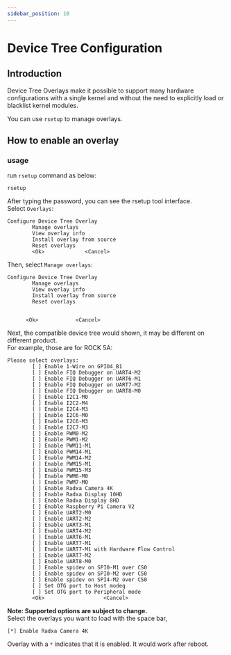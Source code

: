```yaml
---
sidebar_position: 10
---
```


# Device Tree Configuration

## Introduction

Device Tree Overlays make it possible to support many hardware configurations with a single kernel and without the need to explicitly load or blacklist kernel modules.

You can use `rsetup` to manage overlays.

## How to enable an overlay

### usage

run `rsetup` command as below:

```
rsetup
```

After typing the password, you can see the rsetup tool interface.  
Select `Overlays`:

```
Configure Device Tree Overlay
        Manage overlays
        View overlay info
        Install overlay from source
        Reset overlays
        <Ok>             <Cancel>
```

Then, select `Manage overlays`:

```
Configure Device Tree Overlay
        Manage overlays
        View overlay info
        Install overlay from source
        Reset overlays


      <Ok>            <Cancel>
```

Next, the compatible device tree would shown, it may be different on different product.  
For example, those are for ROCK 5A:

```
Please select overlays:
        [ ] Enable 1-Wire on GPIO4_B1
        [ ] Enable FIQ Debugger on UART4-M2
        [ ] Enable FIQ Debugger on UART6-M1
        [ ] Enable FIQ Debugger on UART7-M2
        [ ] Enable FIQ Debugger on UART8-M0
        [ ] Enable I2C1-M0
        [ ] Enable I2C2-M4
        [ ] Enable I2C4-M3
        [ ] Enable I2C6-M0
        [ ] Enable I2C6-M3
        [ ] Enable I2C7-M3
        [ ] Enable PWM0-M2
        [ ] Enable PWM1-M2
        [ ] Enable PWM11-M1
        [ ] Enable PWM14-M1
        [ ] Enable PWM14-M2
        [ ] Enable PWM15-M1
        [ ] Enable PWM15-M3
        [ ] Enable PWM6-M0
        [ ] Enable PWM7-M0
        [ ] Enable Radxa Camera 4K
        [ ] Enable Radxa Display 10HD
        [ ] Enable Radxa Display 8HD
        [ ] Enable Raspberry Pi Camera V2
        [ ] Enable UART2-M0
        [ ] Enable UART2-M2
        [ ] Enable UART3-M1
        [ ] Enable UART4-M2
        [ ] Enable UART6-M1
        [ ] Enable UART7-M1
        [ ] Enable UART7-M1 with Hardware Flow Control
        [ ] Enable UART7-M2
        [ ] Enable UART8-M0
        [ ] Enable spidev on SPI0-M1 over CS0
        [ ] Enable spidev on SPI0-M2 over CS0
        [ ] Enable spidev on SPI4-M2 over CS0
        [ ] Set OTG port to Host modeq
        [ ] Set OTG port to Peripheral mode
        <Ok>                   <Cancel>
```

**Note: Supported options are subject to change.**  
Select the overlays you want to load with the space bar,

```
[*] Enable Radxa Camera 4K
```

Overlay with a `*` indicates that it is enabled. It would work after reboot.
